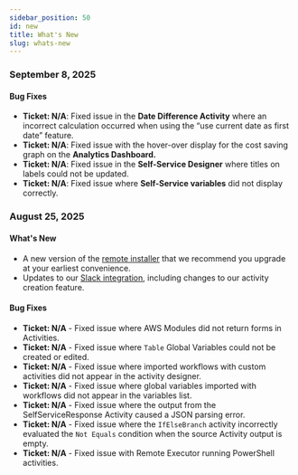 ```yaml
---
sidebar_position: 50
id: new
title: What's New
slug: whats-new
---
```


### September 8, 2025
#### Bug Fixes
- **Ticket: N/A**: Fixed issue in the **Date Difference Activity** where an incorrect calculation occurred when using the “use current date as first date” feature.
- **Ticket: N/A**: Fixed issue with the hover-over display for the cost saving graph on the **Analytics Dashboard.**
- **Ticket: N/A**: Fixed issue in the **Self-Service Designer** where titles on labels could not be updated.
- **Ticket: N/A**: Fixed issue where **Self-Service variables** did not display correctly.

### August 25, 2025
#### What's New
- A new version of the [remote installer](./getting-started/setting-up-hybrid-components) that we recommend you upgrade at your earliest convenience.
- Updates to our [Slack integration](./activity-guides/slack-integration), including changes to our activity creation feature. 

#### Bug Fixes
- **Ticket: N/A** - Fixed issue where AWS Modules did not return forms in Activities.
- **Ticket: N/A** - Fixed issue where `Table` Global Variables could not be created or edited.
- **Ticket: N/A** - Fixed issue where imported workflows with custom activities did not appear in the activity designer.
- **Ticket: N/A** - Fixed issue where global variables imported with workflows did not appear in the variables list.
- **Ticket: N/A** - Fixed issue where the output from the SelfServiceResponse Activity caused a JSON parsing error.
- **Ticket: N/A** - Fixed issue where the `IfElseBranch` activity incorrectly evaluated the `Not Equals` condition when the source Activity output is empty.
- **Ticket: N/A** - Fixed issue with Remote Executor running PowerShell activities. 

